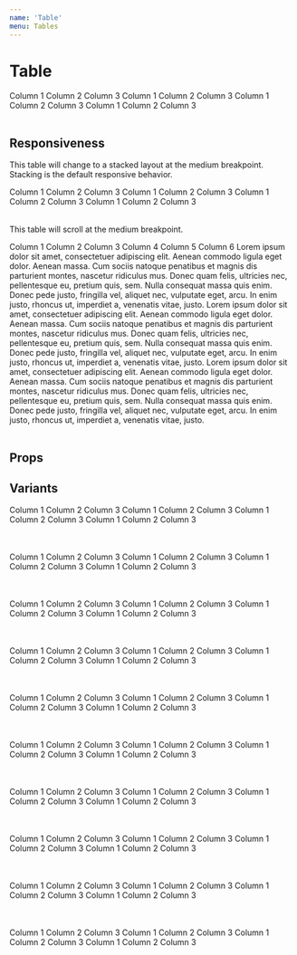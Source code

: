 ```yaml
---
name: 'Table'
menu: Tables
---
```




# Table

<Playground>
  <Table>
    <TableHead>
      <TableCell>Column 1</TableCell>
      <TableCell>Column 2</TableCell>
      <TableCell>Column 3</TableCell>
    </TableHead>
    <TableRow>
      <TableCell>Column 1</TableCell>
      <TableCell>Column 2</TableCell>
      <TableCell>Column 3</TableCell>
    </TableRow>
    <TableRow>
      <TableCell>Column 1</TableCell>
      <TableCell>Column 2</TableCell>
      <TableCell>Column 3</TableCell>
    </TableRow>
    <TableRow>
      <TableCell>Column 1</TableCell>
      <TableCell>Column 2</TableCell>
      <TableCell>Column 3</TableCell>
    </TableRow>
  </Table>
</Playground>

## Responsiveness

<FullscreenDemo variant="dark" of={Table} title="Table">
  <Section padded={false}>
    <p style={{ marginTop: 0, color: 'white' }}>
      This table will change to a stacked layout at the medium breakpoint.  Stacking is the default responsive behavior.
    </p>
  </Section>
  <Table breakpoint="medium">
    <TableHead>
      <TableCell>Column 1</TableCell>
      <TableCell>Column 2</TableCell>
      <TableCell>Column 3</TableCell>
    </TableHead>
    <TableRow>
      <TableCell>Column 1</TableCell>
      <TableCell>Column 2</TableCell>
      <TableCell>Column 3</TableCell>
    </TableRow>
    <TableRow>
      <TableCell>Column 1</TableCell>
      <TableCell>Column 2</TableCell>
      <TableCell>Column 3</TableCell>
    </TableRow>
    <TableRow>
      <TableCell>Column 1</TableCell>
      <TableCell>Column 2</TableCell>
      <TableCell>Column 3</TableCell>
    </TableRow>
  </Table>
  <Section padded={false}>
    <p style={{ color: 'white' }}>
      This table will scroll at the medium breakpoint.
    </p>
  </Section>
  <Table breakpoint="medium" responsive="scroll">
    <TableHead>
      <TableCell>Column 1</TableCell>
      <TableCell>Column 2</TableCell>
      <TableCell>Column 3</TableCell>
      <TableCell>Column 4</TableCell>
      <TableCell>Column 5</TableCell>
      <TableCell>Column 6</TableCell>
    </TableHead>
    <TableRow>
      <TableCell>Lorem ipsum dolor sit amet, consectetuer adipiscing elit.</TableCell>
      <TableCell>Aenean commodo ligula eget dolor. Aenean massa.</TableCell>
      <TableCell>Cum sociis natoque penatibus et magnis dis parturient montes, nascetur ridiculus mus.</TableCell>
      <TableCell>Donec quam felis, ultricies nec, pellentesque eu, pretium quis, sem. Nulla consequat massa quis enim.</TableCell>
      <TableCell>Donec pede justo, fringilla vel, aliquet nec, vulputate eget, arcu.</TableCell>
      <TableCell>In enim justo, rhoncus ut, imperdiet a, venenatis vitae, justo.</TableCell>
    </TableRow>
    <TableRow>
      <TableCell>Lorem ipsum dolor sit amet, consectetuer adipiscing elit.</TableCell>
      <TableCell>Aenean commodo ligula eget dolor. Aenean massa.</TableCell>
      <TableCell>Cum sociis natoque penatibus et magnis dis parturient montes, nascetur ridiculus mus.</TableCell>
      <TableCell>Donec quam felis, ultricies nec, pellentesque eu, pretium quis, sem. Nulla consequat massa quis enim.</TableCell>
      <TableCell>Donec pede justo, fringilla vel, aliquet nec, vulputate eget, arcu.</TableCell>
      <TableCell>In enim justo, rhoncus ut, imperdiet a, venenatis vitae, justo.</TableCell>
    </TableRow>
    <TableRow>
      <TableCell>Lorem ipsum dolor sit amet, consectetuer adipiscing elit.</TableCell>
      <TableCell>Aenean commodo ligula eget dolor. Aenean massa.</TableCell>
      <TableCell>Cum sociis natoque penatibus et magnis dis parturient montes, nascetur ridiculus mus.</TableCell>
      <TableCell>Donec quam felis, ultricies nec, pellentesque eu, pretium quis, sem. Nulla consequat massa quis enim.</TableCell>
      <TableCell>Donec pede justo, fringilla vel, aliquet nec, vulputate eget, arcu.</TableCell>
      <TableCell>In enim justo, rhoncus ut, imperdiet a, venenatis vitae, justo.</TableCell>
    </TableRow>
  </Table>
</FullscreenDemo>

## Props

<PropsTable of={Table} />

## Variants

<Playground>
  <Table variant="primary">
    <TableHead>
      <TableCell>Column 1</TableCell>
      <TableCell>Column 2</TableCell>
      <TableCell>Column 3</TableCell>
    </TableHead>
    <TableRow>
      <TableCell>Column 1</TableCell>
      <TableCell>Column 2</TableCell>
      <TableCell>Column 3</TableCell>
    </TableRow>
    <TableRow>
      <TableCell>Column 1</TableCell>
      <TableCell>Column 2</TableCell>
      <TableCell>Column 3</TableCell>
    </TableRow>
    <TableRow>
      <TableCell>Column 1</TableCell>
      <TableCell>Column 2</TableCell>
      <TableCell>Column 3</TableCell>
    </TableRow>
  </Table>
  <br/>
  <Table variant="secondary">
    <TableHead>
      <TableCell>Column 1</TableCell>
      <TableCell>Column 2</TableCell>
      <TableCell>Column 3</TableCell>
    </TableHead>
    <TableRow>
      <TableCell>Column 1</TableCell>
      <TableCell>Column 2</TableCell>
      <TableCell>Column 3</TableCell>
    </TableRow>
    <TableRow>
      <TableCell>Column 1</TableCell>
      <TableCell>Column 2</TableCell>
      <TableCell>Column 3</TableCell>
    </TableRow>
    <TableRow>
      <TableCell>Column 1</TableCell>
      <TableCell>Column 2</TableCell>
      <TableCell>Column 3</TableCell>
    </TableRow>
  </Table>
  <br/>
  <Table variant="tertiary">
    <TableHead>
      <TableCell>Column 1</TableCell>
      <TableCell>Column 2</TableCell>
      <TableCell>Column 3</TableCell>
    </TableHead>
    <TableRow>
      <TableCell>Column 1</TableCell>
      <TableCell>Column 2</TableCell>
      <TableCell>Column 3</TableCell>
    </TableRow>
    <TableRow>
      <TableCell>Column 1</TableCell>
      <TableCell>Column 2</TableCell>
      <TableCell>Column 3</TableCell>
    </TableRow>
    <TableRow>
      <TableCell>Column 1</TableCell>
      <TableCell>Column 2</TableCell>
      <TableCell>Column 3</TableCell>
    </TableRow>
  </Table>
  <br/>
  <Table variant="light">
    <TableHead>
      <TableCell>Column 1</TableCell>
      <TableCell>Column 2</TableCell>
      <TableCell>Column 3</TableCell>
    </TableHead>
    <TableRow>
      <TableCell>Column 1</TableCell>
      <TableCell>Column 2</TableCell>
      <TableCell>Column 3</TableCell>
    </TableRow>
    <TableRow>
      <TableCell>Column 1</TableCell>
      <TableCell>Column 2</TableCell>
      <TableCell>Column 3</TableCell>
    </TableRow>
    <TableRow>
      <TableCell>Column 1</TableCell>
      <TableCell>Column 2</TableCell>
      <TableCell>Column 3</TableCell>
    </TableRow>
  </Table>
  <br/>
  <Table variant="neutral">
    <TableHead>
      <TableCell>Column 1</TableCell>
      <TableCell>Column 2</TableCell>
      <TableCell>Column 3</TableCell>
    </TableHead>
    <TableRow>
      <TableCell>Column 1</TableCell>
      <TableCell>Column 2</TableCell>
      <TableCell>Column 3</TableCell>
    </TableRow>
    <TableRow>
      <TableCell>Column 1</TableCell>
      <TableCell>Column 2</TableCell>
      <TableCell>Column 3</TableCell>
    </TableRow>
    <TableRow>
      <TableCell>Column 1</TableCell>
      <TableCell>Column 2</TableCell>
      <TableCell>Column 3</TableCell>
    </TableRow>
  </Table>
  <br/>
  <Table variant="dark">
    <TableHead>
      <TableCell>Column 1</TableCell>
      <TableCell>Column 2</TableCell>
      <TableCell>Column 3</TableCell>
    </TableHead>
    <TableRow>
      <TableCell>Column 1</TableCell>
      <TableCell>Column 2</TableCell>
      <TableCell>Column 3</TableCell>
    </TableRow>
    <TableRow>
      <TableCell>Column 1</TableCell>
      <TableCell>Column 2</TableCell>
      <TableCell>Column 3</TableCell>
    </TableRow>
    <TableRow>
      <TableCell>Column 1</TableCell>
      <TableCell>Column 2</TableCell>
      <TableCell>Column 3</TableCell>
    </TableRow>
  </Table>
  <br/>
  <Table variant="success">
    <TableHead>
      <TableCell>Column 1</TableCell>
      <TableCell>Column 2</TableCell>
      <TableCell>Column 3</TableCell>
    </TableHead>
    <TableRow>
      <TableCell>Column 1</TableCell>
      <TableCell>Column 2</TableCell>
      <TableCell>Column 3</TableCell>
    </TableRow>
    <TableRow>
      <TableCell>Column 1</TableCell>
      <TableCell>Column 2</TableCell>
      <TableCell>Column 3</TableCell>
    </TableRow>
    <TableRow>
      <TableCell>Column 1</TableCell>
      <TableCell>Column 2</TableCell>
      <TableCell>Column 3</TableCell>
    </TableRow>
  </Table>
  <br/>
  <Table variant="info">
    <TableHead>
      <TableCell>Column 1</TableCell>
      <TableCell>Column 2</TableCell>
      <TableCell>Column 3</TableCell>
    </TableHead>
    <TableRow>
      <TableCell>Column 1</TableCell>
      <TableCell>Column 2</TableCell>
      <TableCell>Column 3</TableCell>
    </TableRow>
    <TableRow>
      <TableCell>Column 1</TableCell>
      <TableCell>Column 2</TableCell>
      <TableCell>Column 3</TableCell>
    </TableRow>
    <TableRow>
      <TableCell>Column 1</TableCell>
      <TableCell>Column 2</TableCell>
      <TableCell>Column 3</TableCell>
    </TableRow>
  </Table>
  <br/>
  <Table variant="warning">
    <TableHead>
      <TableCell>Column 1</TableCell>
      <TableCell>Column 2</TableCell>
      <TableCell>Column 3</TableCell>
    </TableHead>
    <TableRow>
      <TableCell>Column 1</TableCell>
      <TableCell>Column 2</TableCell>
      <TableCell>Column 3</TableCell>
    </TableRow>
    <TableRow>
      <TableCell>Column 1</TableCell>
      <TableCell>Column 2</TableCell>
      <TableCell>Column 3</TableCell>
    </TableRow>
    <TableRow>
      <TableCell>Column 1</TableCell>
      <TableCell>Column 2</TableCell>
      <TableCell>Column 3</TableCell>
    </TableRow>
  </Table>
  <br/>
  <Table variant="danger">
    <TableHead>
      <TableCell>Column 1</TableCell>
      <TableCell>Column 2</TableCell>
      <TableCell>Column 3</TableCell>
    </TableHead>
    <TableRow>
      <TableCell>Column 1</TableCell>
      <TableCell>Column 2</TableCell>
      <TableCell>Column 3</TableCell>
    </TableRow>
    <TableRow>
      <TableCell>Column 1</TableCell>
      <TableCell>Column 2</TableCell>
      <TableCell>Column 3</TableCell>
    </TableRow>
    <TableRow>
      <TableCell>Column 1</TableCell>
      <TableCell>Column 2</TableCell>
      <TableCell>Column 3</TableCell>
    </TableRow>
  </Table>
</Playground>

